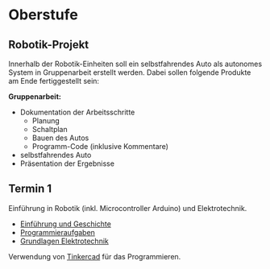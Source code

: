 # Oberstufe

## Robotik-Projekt

Innerhalb der Robotik-Einheiten soll ein selbstfahrendes Auto als autonomes System in Gruppenarbeit erstellt werden. Dabei sollen folgende Produkte am Ende fertiggestellt sein:

**Gruppenarbeit:**

- Dokumentation der Arbeitsschritte  
    -	Planung  
    -	Schaltplan  
    -	Bauen des Autos  
    -	Programm-Code (inklusive Kommentare)  
-	selbstfahrendes Auto  
-	Präsentation der Ergebnisse  


## Termin 1

Einführung in Robotik (inkl. Microcontroller Arduino) und Elektrotechnik.

- [Einführung und Geschichte](https://github.com/julyPe/arduinoCar/blob/master/oberstufe/introHistory.pdf)  
- [Programmieraufgaben](https://github.com/julyPe/arduinoCar/blob/master/oberstufe/ExerciseArduinoProgramming.pdf)  
- [Grundlagen Elektrotechnik](https://github.com/julyPe/arduinoCar/blob/master/oberstufe/basicsElectronic.pdf)

Verwendung von [Tinkercad](https://www.tinkercad.com/) für das Programmieren.